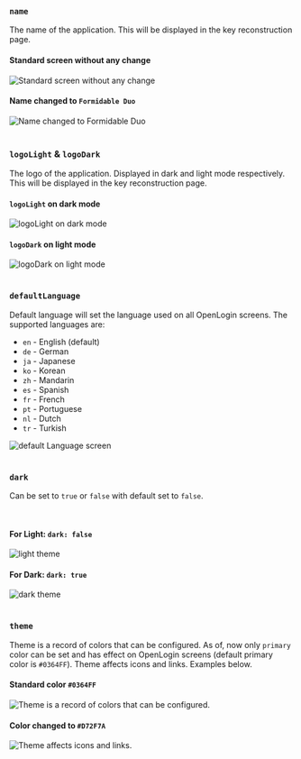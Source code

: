 
### `name`

The name of the application. This will be displayed in the key reconstruction page.

<div className="text-image-column">
  <div>
    <h4>
      Standard screen <strong>without</strong> any change
    </h4>
    <img
      style={{ display: "block", maxHeight: "500px", alignSelf: "center" }}
      src={DashboardImage}
      alt="Standard screen without any change"
    />
  </div>
  <div>
    <h4>
      Name changed to <code>Formidable Duo</code>
    </h4>
    <img
      style={{ display: "block", maxHeight: "500px", alignSelf: "center" }}
      src={Image6}
      alt="Name changed to Formidable Duo"
    />
  </div>
</div>
<br />

### `logoLight` & `logoDark`

The logo of the application. Displayed in dark and light mode respectively. This will be displayed
in the key reconstruction page.

<div className="text-image-column">
  <div>
    <h4>
      <code>logoLight</code> on dark mode
    </h4>
    <img
      style={{ display: "block", maxHeight: "500px", alignSelf: "center" }}
      src={Image8}
      alt="logoLight on dark mode"
    />
  </div>
  <div>
    <h4>
      <code>logoDark</code> on light mode
    </h4>
    <img
      style={{ display: "block", maxHeight: "500px", alignSelf: "center" }}
      src={Image9}
      alt="logoDark on light mode"
    />
  </div>
</div>
<br />

### `defaultLanguage`

Default language will set the language used on all OpenLogin screens. The supported languages are:

<div className="text-image-column">
  <div style={{ flexGrow: "1", minWidth: "200px" }}>
    <ul>
      <li>
        <code>en</code> - English (default)
      </li>
      <li>
        <code>de</code> - German
      </li>
      <li>
        <code>ja</code> - Japanese
      </li>
      <li>
        <code>ko</code> - Korean
      </li>
      <li>
        <code>zh</code> - Mandarin
      </li>
      <li>
        <code>es</code> - Spanish
      </li>
      <li>
        <code>fr</code> - French
      </li>
      <li>
        <code>pt</code> - Portuguese
      </li>
      <li>
        <code>nl</code> - Dutch
      </li>
      <li>
        <code>tr</code> - Turkish
      </li>
    </ul>
  </div>
  <div>
    <img style={{ width: "100%", maxWidth: "500px" }} src={Image7} alt="default Language screen" />
  </div>
</div>
<br />

### `dark`

Can be set to `true` or `false` with default set to `false`.

<br />

<div className="text-image-column">
  <div>
    <h4>
      For Light: <code>dark: false</code>
    </h4>
    <img
      style={{ display: "block", maxHeight: "500px", alignSelf: "center" }}
      src={Image3}
      alt="light theme"
    />
  </div>
  <div>
    <h4>
      For Dark: <code>dark: true</code>
    </h4>
    <img
      style={{ display: "block", maxHeight: "500px", alignSelf: "center" }}
      src={Image4}
      alt="dark theme"
    />
  </div>
</div>

<br />

### `theme`

Theme is a record of colors that can be configured. As of, now only `primary` color can be set and
has effect on OpenLogin screens (default primary color is `#0364FF`). Theme affects icons and links.
Examples below.

<div className="text-image-column">
  <div>
    <h4>
      Standard color <code>#0364FF</code>
    </h4>
    <img
      style={{ display: "block", maxHeight: "500px", alignSelf: "center" }}
      src={DashboardImage}
      alt="Theme is a record of colors that can be configured."
    />
  </div>
  <div>
    <h4>
      Color changed to <code>#D72F7A</code>
    </h4>
    <img
      style={{ display: "block", maxHeight: "500px", alignSelf: "center" }}
      src={Image6}
      alt="Theme affects icons and links."
    />
  </div>
</div>
<br />
